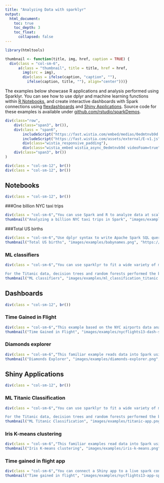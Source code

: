 ```yaml
---
title: "Analyzing Data with sparklyr"
output:
  html_document:
    toc: true
    toc_depth: 3
    toc_float:
      collapsed: false
---
```


<style>
  .thumbnail {
    border: none;
  }
</style>

```r
library(htmltools)

thumbnail <- function(title, img, href, caption = TRUE) {
  div(class = "col-sm-6",
      a(class = "thumbnail", title = title, href = href,
        img(src = img),
        div(class = ifelse(caption, "caption", ""),
          ifelse(caption, title, ""), align="center")))}
```

The examples below showcase R applications and analysis performed using Sparklyr. You can see how to use dplyr and machine learning functions within [R Notebooks](http://rmarkdown.rstudio.com/r_notebooks.html), and create interactive dashboards with Spark connections using [flexdashboards](http://rmarkdown.rstudio.com/flexdashboard/index.html) and [Shiny Applications](http://shiny.rstudio.com). Source code for these examples is available under [github.com/rstudio/sparkDemos](https://github.com/rstudio/sparkDemos/tree/master/prod).

```r

div(class="row",
    div(class="span3", br()),
    div(class = "span6",
        includeScript("https://fast.wistia.com/embed/medias/0edmtnvb9d.jsonp" ),
        includeScript("https://fast.wistia.com/assets/external/E-v1.js"),
        div(class="wistia_responsive_padding"),
        div(class="wistia_embed wistia_async_0edmtnvb9d videoFoam=true")),
    div(class="span3", br())
)

div(class = "col-sm-12", br())
div(class = "col-sm-12", br())

```      


## Notebooks

```r
div(class = "col-sm-12", br())
```


###One billion NYC taxi trips

```r
div(class = "col-sm-6","You can use Spark and R to analyze data at scale. This document describes how to use sparklyr to access and understand understand your data. Use the following tools in the toolchain. This example compares models using Spark ML, H2O and R")
thumbnail("Analyzing a billion NYC taxi trips in Spark", "images/examples/h2o.png", "gallery-taxi-trips.nb.html")
```


###Total US births

```r
div(class = "col-sm-6","Use dplyr syntax to write Apache Spark SQL queries. Use select, where, group by, joins, and window functions in Apache Spark SQL.")
thumbnail("Total US births", "images/examples/babynames.png", "https://beta.rstudioconnect.com/content/1813/")
```

### ML classifiers

```r
div(class = "col-sm-6","You can use sparklyr to fit a wide variety of machine learning algorithms in Apache Spark. This analysis compares the performance of six classification models in Apache Spark on the Titanic data set.

For the Titanic data, decision trees and random forests performed the best and had comparatively fast run times. See results for a detailed comparison.")
thumbnail("ML classifiers", "images/examples/ml_classification_titanic.png", "https://beta.rstudioconnect.com/content/1518/")
```

## Dashboards 

```r
div(class = "col-sm-12", br())
```

### Time Gained in Flight 

```r
div(class = "col-sm-6","This example based on the NYC airports data analyzed in the Notebooks section")
thumbnail("Time Gained in Flight", "images/examples/nycflights13-dash-spark.png", "http://sparkdemo.rstudio.com/dashboards/nycflights13-dash-spark")
```

### Diamonds explorer 

```r
div(class = "col-sm-6","This familiar example reads data into Spark using the parquet format. You can sample and filter the data in Spark then collect the results to be visualized.")
thumbnail("Diamonds Explorer", "images/examples/diamonds-explorer.png", "http://sparkdemo.rstudio.com/dashboards/diamonds-explorer")
```


## Shiny Applications


```r
div(class = "col-sm-12", br())
```

### ML Titanic Classification

```r
div(class = "col-sm-6","You can use sparklyr to fit a wide variety of machine learning algorithms in Apache Spark. This analysis compares the performance of six classification models in Apache Spark on the Titanic data set.

For the Titanic data, decision trees and random forests performed the best and had comparatively fast run times. See results for a detailed comparison.")
thumbnail("ML Titanic Classification", "images/examples/titanic-app.png", "http://sparkdemo.rstudio.com/apps/titanic-classification/")
```

### Iris K-means clustering

```r
div(class = "col-sm-6","This familiar examples read data into Spark using the parquet format. You can cluster the data in Spark then collect the results to be visualized.")
thumbnail("Iris K-means clustering", "images/examples/iris-k-means.png", "http://sparkdemo.rstudio.com/apps/iris-k-means")
```

### Time gained in flight app

```r
div(class = "col-sm-6","You can connect a Shiny app to a live spark context. This example uses Spark SQL and ML to create a look up table. You can use Shiny to filter the look up table and visualize the results.")
thumbnail("Time gained in flight", "images/examples/nycflights13-app-spark.png", "http://sparkdemo.rstudio.com/apps/nycflights13-app-spark")
```


